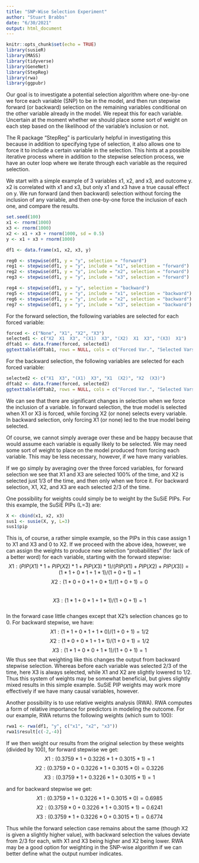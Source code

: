 ```yaml
---
title: "SNP-Wise Selection Experiment"
author: "Stuart Brabbs"
date: "6/30/2021"
output: html_document
---
```


```r
knitr::opts_chunk$set(echo = TRUE)
library(susieR)
library(MASS)
library(tidyverse)
library(GeneNet)
library(StepReg)
library(rwa)
library(ggpubr)
```

Our goal is to investigate a potential selection algorithm where one-by-one we force each variable (SNP) to be in the model, and then run stepwise forward (or backward) selection on the remaining variables conditional on the other variable already in the model. We repeat this for each variable. Uncertain at the moment whether we should place some sort of weight on each step based on the likelihood of the variable's inclusion or not.  
  
The R package "StepReg" is particularly helpful in investigating this because in addition to specifying type of selection, it also allows one to force it to include a certain variable in the selection. This hints at a possible iterative process where in addition to the stepwise selection process, we have an outer loop where we iterate through each variable as the required selection.  
  
We start with a simple example of 3 variables x1, x2, and x3, and outcome y. x2 is correlated with x1 and x3, but only x1 and x3 have a true causal effect on y. We run forward (and then backward) selection without forcing the inclusion of any variable, and then one-by-one force the inclusion of each one, and compare the results.
```r
set.seed(100)
x1 <- rnorm(1000)
x3 <- rnorm(1000)
x2 <- x1 + x3 + rnorm(1000, sd = 0.5)
y <- x1 + x3 + rnorm(1000)

df1 <- data.frame(x1, x2, x3, y)

reg0 <- stepwise(df1, y = "y", selection = "forward")
reg1 <- stepwise(df1, y = "y", include = "x1", selection = "forward")
reg2 <- stepwise(df1, y = "y", include = "x2", selection = "forward")
reg3 <- stepwise(df1, y = "y", include = "x3", selection = "forward")

reg4 <- stepwise(df1, y = "y", selection = "backward")
reg5 <- stepwise(df1, y = "y", include = "x1", selection = "backward")
reg6 <- stepwise(df1, y = "y", include = "x2", selection = "backward")
reg7 <- stepwise(df1, y = "y", include = "x3", selection = "backward")
```  
  
For the forward selection, the following variables are selected for each forced variable:  
```r
forced <- c("None", "X1", "X2", "X3")
selected1 <- c("X2  X1  X3", "(X1)  X3", "(X2)  X1  X3", "(X3)  X1")
dftab1 <- data.frame(forced, selected1)
ggtexttable(dftab1, rows = NULL, cols = c("Forced Var.", "Selected Vars. (In Order)"))
```

For the backward selection, the following variables are selected for each forced variable:  
```r
selected2 <- c("X1  X3", "(X1)  X3", "X1  (X2)", "X2  (X3)")
dftab2 <- data.frame(forced, selected2)
ggtexttable(dftab2, rows = NULL, cols = c("Forced Var.", "Selected Vars."))
```  
  
We can see that there are significant changes in selection when we force the inclusion of a variable. In forward selection, the true model is selected when X1 or X3 is forced, while forcing X2 (or none) selects every variable. In backward selection, only forcing X1 (or none) led to the true model being selected.  
  
Of course, we cannot simply average over these and be happy because that would assume each variable is equally likely to be selected. We may need some sort of weight to place on the model produced from forcing each variable. This may be less necessary, however, if we have many variables.  
  
If we go simply by averaging over the three forced variables, for forward selection we see that X1 and X3 are selected 100% of the time, and X2 is selected just 1/3 of the time, and then only when we force it. For backward selection, X1, X2, and X3 are each selected 2/3 of the time.  
  
One possibility for weights could simply be to weight by the SuSiE PIPs. For this example, the SuSiE PIPs (L=3) are:  
```r
X <- cbind(x1, x2, x3)
sus1 <- susie(X, y, L=3)
sus1$pip
```  
  
This is, of course, a rather simple example, so the PIPs in this case assign 1 to X1 and X3 and 0 to X2. If we proceed with the above idea, however, we can assign the weights to produce new selection "probabilities" (for lack of a better word) for each variable, starting with the forward stepwise:  
$$X1: (PIP(X1) * 1 + PIP(X2) * 1 + PIP(X3) * 1)/(PIP(X1) + PIP(X2) + PIP(X3)) = (1*1 + 0*1 + 1*1)/(1+0+1) = 1$$
$$X2: (1*0 + 0*1 + 0*1)/(1+0+1) = 0$$  
$$X3: (1*1 + 0*1 + 1*1)/(1+0+1) = 1$$  
In the  forward case little changes except that X2's selection chances go to 0. For backward stepwise, we have:  
$$X1: (1*1 + 0*1 + 1*0)/(1+0+1) = 1/2$$
$$X2: (1*0 + 0*1 + 1*1)/(1+0+1) = 1/2$$
$$X3: (1*1 + 0*0 + 1*1)/(1+0+1) = 1$$ 
We thus see that weighting like this changes the output from backward stepwise selection. Whereas before each variable was selected 2/3 of the time, here X3 is always selected, while X1 and X2 are slightly lowered to 1/2. Thus this system of weights may be somewhat beneficial, but gives slightly mixed results in this simple example. SuSiE PIP weights may work more effectively if we have many causal variables, however.
  
Another possibility is to use relative weights analysis (RWA). RWA computes a form of relative importance for predictors in modeling the outcome. For our example, RWA returns the following weights (which sum to 100):  
```r
rwa1 <- rwa(df1, "y", c("x1", "x2", "x3"))
rwa1$result[c(-2,-4)]
```  

If we then weight our results from the original selection by these weights (divided by 100), for forward stepwise we get:
$$X1: (0.3759*1 + 0.3226*1 + 0.3015*1) = 1$$
$$X2: (0.3759*0 + 0.3226*1 + 0.3015*0) = 0.3226$$
$$X3: (0.3759*1 + 0.3226*1 + 0.3015*1) = 1$$

and for backward stepwise we get:
$$X1: (0.3759*1 + 0.3226*1 + 0.3015*0) = 0.6985$$
$$X2: (0.3759*0 + 0.3226*1 + 0.3015*1) = 0.6241$$
$$X3: (0.3759*1 + 0.3226*0 + 0.3015*1) = 0.6774$$

Thus while the forward selection case remains about the same (though X2 is given a slightly higher value), with backward selection the values deviate from 2/3 for each, with X1 and X3 being higher and X2 being lower. RWA may be a good option for weighting in the SNP-wise algorithm if we can better define what the output number indicates.